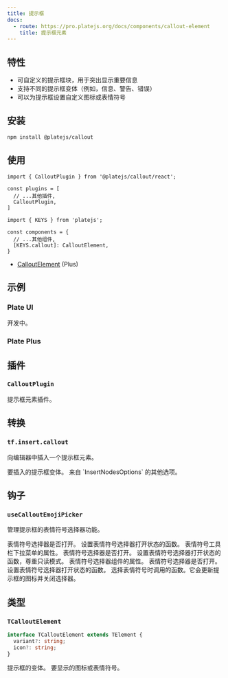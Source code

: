 ```yaml
---
title: 提示框
docs:
  - route: https://pro.platejs.org/docs/components/callout-element
    title: 提示框元素
---
```


<PackageInfo>

## 特性

- 可自定义的提示框块，用于突出显示重要信息
- 支持不同的提示框变体（例如，信息、警告、错误）
- 可以为提示框设置自定义图标或表情符号

</PackageInfo>

## 安装

```bash
npm install @platejs/callout
```

## 使用

```tsx
import { CalloutPlugin } from '@platejs/callout/react';
```

```tsx
const plugins = [
  // ...其他插件,
  CalloutPlugin,
]
```

```tsx
import { KEYS } from 'platejs';

const components = {
  // ...其他组件,
  [KEYS.callout]: CalloutElement,
}
```

- [CalloutElement](https://pro.platejs.org/docs/components/callout-element) (Plus)

## 示例

### Plate UI

开发中。

### Plate Plus

<ComponentPreviewPro name="callout-pro" />

## 插件

### `CalloutPlugin`

提示框元素插件。

## 转换

### `tf.insert.callout`

向编辑器中插入一个提示框元素。

<API name="callout">
<APIOptions type="object">
  <APIItem name="variant" type="string" optional>
    要插入的提示框变体。
  </APIItem>
  <APIItem name="...InsertNodesOptions" type="InsertNodesOptions<V>">
    来自 `InsertNodesOptions` 的其他选项。
  </APIItem>
</APIOptions>
</API>

## 钩子

### `useCalloutEmojiPicker`

管理提示框的表情符号选择器功能。

<API name="useCalloutEmojiPicker">
<APIOptions type="UseCalloutEmojiPickerOptions">
  <APIItem name="isOpen" type="boolean">
    表情符号选择器是否打开。
  </APIItem>
  <APIItem name="setIsOpen" type="(isOpen: boolean) => void">
    设置表情符号选择器打开状态的函数。
  </APIItem>
</APIOptions>

<APIReturns type="object">
  <APIItem name="emojiToolbarDropdownProps" type="object">
    表情符号工具栏下拉菜单的属性。
    <APISubList>
      <APISubListItem parent="emojiToolbarDropdownProps" name="isOpen" type="boolean">
        表情符号选择器是否打开。
      </APISubListItem>
      <APISubListItem parent="emojiToolbarDropdownProps" name="setIsOpen" type="(v: boolean) => void">
        设置表情符号选择器打开状态的函数，尊重只读模式。
      </APISubListItem>
    </APISubList>
  </APIItem>
  <APIItem name="props" type="object">
    表情符号选择器组件的属性。
    <APISubList>
      <APISubListItem parent="props" name="isOpen" type="boolean">
        表情符号选择器是否打开。
      </APISubListItem>
      <APISubListItem parent="props" name="setIsOpen" type="(isOpen: boolean) => void">
        设置表情符号选择器打开状态的函数。
      </APISubListItem>
      <APISubListItem parent="props" name="onSelectEmoji" type="(options: { emojiValue?: any; icon?: any }) => void">
        选择表情符号时调用的函数。它会更新提示框的图标并关闭选择器。
      </APISubListItem>
    </APISubList>
  </APIItem>
</APIReturns>
</API>

## 类型

### `TCalloutElement`

```typescript
interface TCalloutElement extends TElement {
  variant?: string;
  icon?: string;
}
```

<API name="TCalloutElement">
<APIAttributes>
  <APIItem name="variant" type="string" optional>
    提示框的变体。
  </APIItem>
  <APIItem name="icon" type="string" optional>
    要显示的图标或表情符号。
  </APIItem>
</APIAttributes>
</API>